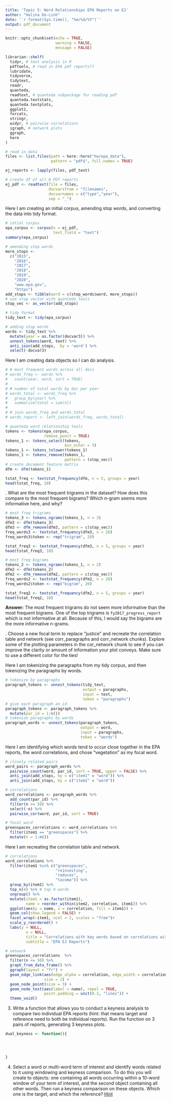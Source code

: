 ```yaml
---
title: 'Topic 5: Word Relationships EPA Reports on EJ'
author: "Halina Do-Linh"
date: '`r format(Sys.time(), "%m/%d/%Y")`'
output: pdf_document
---
```


```r
knitr::opts_chunk$set(echo = TRUE,
                      warning = FALSE,
                      message = FALSE)

librarian::shelf(
  tidyr, # text analysis in R
  pdftools, # read in EPA pdf reports??
  lubridate,
  tidyverse,
  tidytext,
  readr,
  quanteda,
  readtext, # quanteda subpackage for reading pdf
  quanteda.textstats,
  quanteda.textplots,
  ggplot2,
  forcats,
  stringr,
  widyr, # pairwise correlations
  igraph, # network plots
  ggraph,
  here
)

# read in data
files <- list.files(path = here::here("hw/epa_data"),
                    pattern = "pdf$", full.names = TRUE)

ej_reports <- lapply(files, pdf_text)

# create df of all 6 PDf reports
ej_pdf <- readtext(file = files,
                   docvarsfrom = "filenames",
                   docvarnames = c("type","year"),
                   sep = "_")
```


Here I am creating an initial corpus, amending stop words, and converting the data into tidy format.

```r
# intial corpus
epa_corpus <- corpus(x = ej_pdf,
                     text_field = "text")
summary(epa_corpus)
```

```r
# amending stop words
more_stops <-
  c("2015",
    "2016",
    "2017",
    "2018",
    "2019",
    "2020",
    "www.epa.gov",
    "https")
add_stops <- tibble(word = c(stop_words$word, more_stops))
# use stop vector with quanteda tools
stop_vec <- as_vector(add_stops)
```


```r
# tidy format
tidy_text <- tidy(epa_corpus)

# adding stop words
words <- tidy_text %>%
  mutate(year = as.factor(docvar3)) %>%
  unnest_tokens(word, text) %>%
  anti_join(add_stops,  by = 'word') %>%
  select(-docvar3)
```

Here I am creating data objects so I can do analysis.

```r
# # most frequent words across all docs
# words_freq <- words %>% 
#   count(year, word, sort = TRUE)
# 
# # number of total words by doc per year
# words_total <- words_freq %>% 
#   group_by(year) %>% 
#   summarize(total = sum(n))
# 
# # join words_freq and words_total 
# words_report <- left_join(words_freq, words_total)
```

```r
# quanteda word relationship tools
tokens <- tokens(epa_corpus,
                 remove_punct = TRUE)
tokens_1 <- tokens_select(tokens,
                          min_nchar = 3)
tokens_1 <- tokens_tolower(tokens_1)
tokens_1 <- tokens_remove(tokens_1,
                          pattern = (stop_vec))
# create document feature matrix
dfm <- dfm(tokens_1)

tstat_freq <- textstat_frequency(dfm, n = 5, groups = year)
head(tstat_freq, 10)
```


\noindent 1. What are the most frequent trigrams in the dataset? How does this compare to the most frequent bigrams? Which n-gram seems more informative here, and why?

```r
# most freq trigrams
tokens_3 <- tokens_ngrams(tokens_1, n = 3)
dfm3 <- dfm(tokens_3)
dfm3 <- dfm_remove(dfm3, pattern = c(stop_vec))
freq_words3 <- textstat_frequency(dfm3, n = 20)
freq_words3$token <- rep("trigram", 20)

tstat_freq3 <- textstat_frequency(dfm3, n = 5, groups = year)
head(tstat_freq3, 10)
```


```r
# most freq bigrams
tokens_2 <- tokens_ngrams(tokens_1, n = 2)
dfm2 <- dfm(tokens_2)
dfm2 <- dfm_remove(dfm2, pattern = c(stop_vec))
freq_words2 <- textstat_frequency(dfm2, n = 20)
freq_words2$token <- rep("bigram", 20)

tstat_freq2 <- textstat_frequency(dfm2, n = 5, groups = year)
head(tstat_freq2, 10)
```

**Answer:** The most frequent trigrams do not seem more informative than the most frequent bigrams. One of the top trigrams is `fy2017_progress_report` which is not informative at all. Because of this, I would say the bigrams are the more informative n-grams. 

\noindent 2. Choose a new focal term to replace "justice" and recreate the correlation table and network (see corr_paragraphs and corr_network chunks). Explore some of the plotting parameters in the cor_network chunk to see if you can improve the clarity or amount of information your plot conveys. Make sure to use a different color for the ties!

Here I am tokenizing the paragraphs from my tidy corpus, and then tokenizing the paragraphs by words.

```r
# tokenize by paragraphs
paragraph_tokens <- unnest_tokens(tidy_text,
                                  output = paragraphs,
                                  input = text,
                                  token = "paragraphs")
# give each paragraph an id
paragraph_tokens <- paragraph_tokens %>%
  mutate(par_id = 1:n())
# tokenize paragraphs by words
paragraph_words <- unnest_tokens(paragraph_tokens,
                                 output = word,
                                 input = paragraphs,
                                 token = "words")
```

Here I am identifying which words tend to occur close together in the EPA reports, the word correlations, and chose "vegetation" as my focal word.

```r
# closely related pairs
word_pairs <- paragraph_words %>% 
  pairwise_count(word, par_id, sort = TRUE, upper = FALSE) %>%
  anti_join(add_stops, by = c("item1" = "word")) %>%
  anti_join(add_stops, by = c("item2" = "word"))

# correlations
word_correlations <- paragraph_words %>%
  add_count(par_id) %>%
  filter(n >= 50) %>%
  select(-n) %>%
  pairwise_cor(word, par_id, sort = TRUE)

# focal word
greenspaces_correlations <- word_correlations %>% 
  filter(item1 == "greenspaces") %>% 
  mutate(n = 1:n())
```

Here I am recreating the correlation table and network.

```r
# correlations
word_correlations %>% 
  filter(item1 %in% c("greenspaces",
                      "reinvesting",
                      "reduces",
                      "tacoma")) %>% 
  group_by(item1) %>% 
  top_n(4) %>% # top 4 words
  ungroup() %>% 
  mutate(item1 = as.factor(item1),
         name = reorder_within(item2, correlation, item1)) %>%
  ggplot(aes(y = name, x = correlation, fill = item1)) + 
  geom_col(show.legend = FALSE) +
  facet_wrap(~item1, ncol = 2, scales = "free")+
  scale_y_reordered() +
  labs(y = NULL,
         x = NULL,
         title = "Correlations with key words based on correlations with greenspaces",
         subtitle = "EPA EJ Reports")
```

```r
# network
greenspaces_correlations  %>%
  filter(n <= 50) %>%
  graph_from_data_frame() %>%
  ggraph(layout = "fr") +
  geom_edge_link(aes(edge_alpha = correlation, edge_width = correlation), edge_colour = "purple4",
                 size = 2) +
  geom_node_point(size = 3) +
  geom_node_text(aes(label = name), repel = TRUE, 
                 point.padding = unit(0.2, "lines")) +
  theme_void()
```


3.  Write a function that allows you to conduct a keyness analysis to compare two individual EPA reports (hint: that means target and reference need to both be individual reports). Run the function on 3 pairs of reports, generating 3 keyness plots.

```r
dual_keyness <- function(){
  
  


}
```



4.  Select a word or multi-word term of interest and identify words related to it using windowing and keyness comparison. To do this you will create to objects: one containing all words occurring within a 10-word window of your term of interest, and the second object containing all other words. Then run a keyness comparison on these objects. Which one is the target, and which the reference? [Hint](https://tutorials.quanteda.io/advanced-operations/target-word-collocations/) 

```r

```

